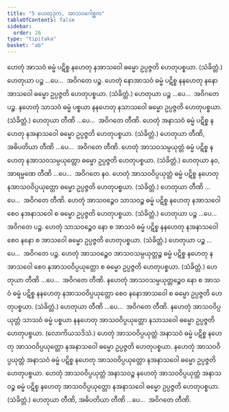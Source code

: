 ```yaml
---
title: "5 ဟေတုဒုက, အာသဝဂေါစ္ဆက"
tableOfContents: false
sidebar:
  order: 26
type: "tipitaka"
basket: "ab"
---
```



<DynamicBreadcrumb />

<Division number="15">

<Paragraph number="39">
ဟေတုံ အာသဝံ ဓမ္မံ ပဋိစ္စ နဟေတု နအာသဝေါ ဓမ္မော ဥပ္ပဇ္ဇတိ ဟေတုပစ္စယာ. (သံခိတ္တံ.) ဟေတုယာ ပဉ္စ …ပေ…  အဝိဂတေ ပဉ္စ.
</Paragraph>

<Paragraph number="40">
ဟေတုံ နောအာသဝံ ဓမ္မံ ပဋိစ္စ နနဟေတု နနောအာသဝေါ ဓမ္မော ဥပ္ပဇ္ဇတိ ဟေတုပစ္စယာ. (သံခိတ္တံ.) ဟေတုယာ ပဉ္စ …ပေ…  အဝိဂတေ ပဉ္စ.
</Paragraph>

</Division>
<Division number="16">

<Paragraph number="41">
နဟေတုံ သာသဝံ ဓမ္မံ ပစ္စယာ နနဟေတု နသာသဝေါ ဓမ္မော ဥပ္ပဇ္ဇတိ ဟေတုပစ္စယာ. (သံခိတ္တံ.) ဟေတုယာ တီဏိ …ပေ…  အဝိဂတေ တီဏိ.
</Paragraph>

<Paragraph number="42">
ဟေတုံ အနာသဝံ ဓမ္မံ ပဋိစ္စ နဟေတု နအနာသဝေါ ဓမ္မော ဥပ္ပဇ္ဇတိ ဟေတုပစ္စယာ. (သံခိတ္တံ.) ဟေတုယာ တီဏိ, အဓိပတိယာ တီဏိ …ပေ…  အဝိဂတေ တီဏိ.
</Paragraph>

</Division>
<Division number="17">

<Paragraph number="43">
ဟေတုံ အာသဝသမ္ပယုတ္တံ ဓမ္မံ ပဋိစ္စ နဟေတု နအာသဝသမ္ပယုတ္တော ဓမ္မော ဥပ္ပဇ္ဇတိ ဟေတုပစ္စယာ. (သံခိတ္တံ.) ဟေတုယာ နဝ, အာရမ္မဏေ တီဏိ …ပေ…  အဝိဂတေ နဝ.
</Paragraph>

<Paragraph number="44">
ဟေတုံ အာသဝဝိပ္ပယုတ္တံ ဓမ္မံ ပဋိစ္စ နဟေတု နအာသဝဝိပ္ပယုတ္တော ဓမ္မော ဥပ္ပဇ္ဇတိ ဟေတုပစ္စယာ. (သံခိတ္တံ.) ဟေတုယာ တီဏိ …ပေ…  အဝိဂတေ တီဏိ.
</Paragraph>

</Division>
<Division number="18">

<Paragraph number="45">
ဟေတုံ အာသဝဉ္စေဝ သာသဝဉ္စ ဓမ္မံ ပဋိစ္စ နဟေတု နအာသဝေါ စေဝ နအနာသဝေါ စ ဓမ္မော ဥပ္ပဇ္ဇတိ ဟေတုပစ္စယာ. (သံခိတ္တံ.) ဟေတုယာ ပဉ္စ …ပေ…  အဝိဂတေ ပဉ္စ.
</Paragraph>

<Paragraph number="46">
ဟေတုံ သာသဝဉ္စေဝ နော စ အာသဝံ ဓမ္မံ ပဋိစ္စ နနဟေတု နအနာသဝေါ စေဝ နနော စ အာသဝေါ ဓမ္မော ဥပ္ပဇ္ဇတိ ဟေတုပစ္စယာ. (သံခိတ္တံ.) ဟေတုယာ ပဉ္စ …ပေ…  အဝိဂတေ ပဉ္စ.
</Paragraph>

</Division>
<Division number="19">

<Paragraph number="47">
ဟေတုံ အာသဝဉ္စေဝ အာသဝသမ္ပယုတ္တဉ္စ ဓမ္မံ ပဋိစ္စ နဟေတု နအာသဝေါ စေဝ နအာသဝဝိပ္ပယုတ္တော စ ဓမ္မော ဥပ္ပဇ္ဇတိ ဟေတုပစ္စယာ. (သံခိတ္တံ.) ဟေတုယာ တီဏိ …ပေ…  အဝိဂတေ တီဏိ.
</Paragraph>

<Paragraph number="48">
နဟေတုံ အာသဝသမ္ပယုတ္တဉ္စေဝ နော စ အာသဝံ ဓမ္မံ ပဋိစ္စ နနဟေတု နအာသဝဝိပ္ပယုတ္တော စေဝ နနောအာသဝေါ စ ဓမ္မော ဥပ္ပဇ္ဇတိ ဟေတုပစ္စယာ. (သံခိတ္တံ.) ဟေတုယာ တီဏိ …ပေ…  အဝိဂတေ တီဏိ.
</Paragraph>

</Division>
<Division number="20">

<Paragraph number="49">
နဟေတုံ အာသဝဝိပ္ပယုတ္တံ သာသဝံ ဓမ္မံ ပစ္စယာ နနဟေတု အာသဝဝိပ္ပယုတ္တော နသာသဝေါ ဓမ္မော ဥပ္ပဇ္ဇတိ ဟေတုပစ္စယာ. (လောကိယသဒိသံ.)
</Paragraph>

<Paragraph number="50">
ဟေတုံ အာသဝဝိပ္ပယုတ္တံ အနာသဝံ ဓမ္မံ ပဋိစ္စ နဟေတု အာသဝဝိပ္ပယုတ္တော နအနာသဝေါ ဓမ္မော ဥပ္ပဇ္ဇတိ ဟေတုပစ္စယာ. နဟေတုံ အာသဝဝိပ္ပယုတ္တံ အနာသဝံ ဓမ္မံ ပဋိစ္စ နဟေတု အာသဝဝိပ္ပယုတ္တော နအနာသဝေါ ဓမ္မော ဥပ္ပဇ္ဇတိ ဟေတုပစ္စယာ. ဟေတုံ အာသဝဝိပ္ပယုတ္တံ အနာသဝဉ္စ နဟေတုံ အာသဝဝိပ္ပယုတ္တံ အနာသဝဉ္စ ဓမ္မံ ပဋိစ္စ နဟေတု အာသဝဝိပ္ပယုတ္တော နအနာသဝေါ ဓမ္မော ဥပ္ပဇ္ဇတိ ဟေတုပစ္စယာ. (သံခိတ္တံ.)
</Paragraph>

<Paragraph number="51">
ဟေတုယာ တီဏိ, အဓိပတိယာ တီဏိ …ပေ…  အဝိဂတေ တီဏိ.
</Paragraph>
</Division>